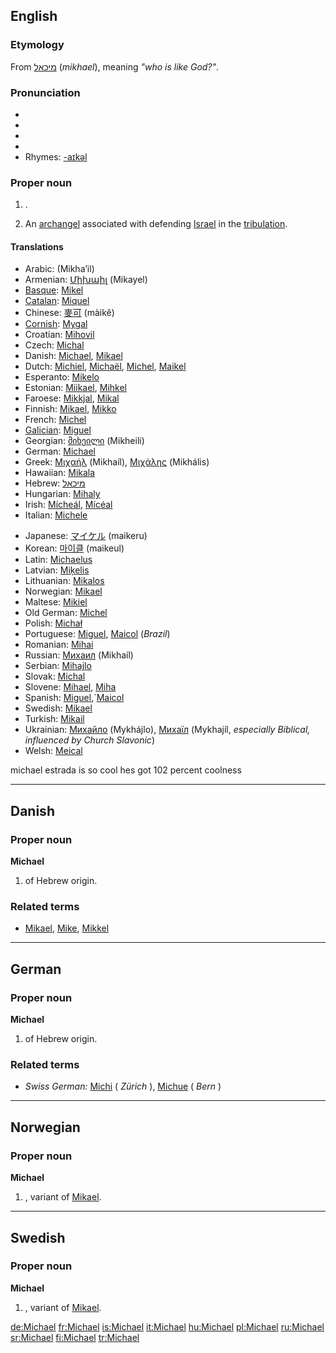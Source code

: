==English==

{{rank|America|servant|doctor|995|Michael|fee|excellent|Peter}}

===Etymology===
From {{Hebr.}} [[מיכאל]] (''mikhael''), meaning ''"who is like God?"''.

===Pronunciation===
*{{AHD|mī'kəl}}
*{{IPA|/ˈmaɪkəl/}}
*{{SAMPA|/"maIk@l/}}
*{{audio|en-us-Michael.ogg|Audio (US)}}
*Rhymes: [[Rhymes:English:-aɪkəl|-aɪkəl]]

===Proper noun===
{{en-proper noun}}

# {{given name|male|from Hebrew|}}.
# {{context|Judaism|Christianity}} An [[archangel]] associated with defending [[Israel]] in the [[tribulation]].

====Translations====
{{trans-top|male given name}}
*Arabic: {{ARchar|[[ميخائيل]]}} (Mikha’il)
*Armenian: [[Միխաիլ]] (Mikayel)
*[[Basque]]: [[Mikel]]
*[[Catalan]]: [[Miquel]]
*Chinese: [[麥可]] (màikě)
*[[Cornish]]: [[Mygal]]
*Croatian: [[Mihovil]]
*Czech: [[Michal]]
*Danish: [[Michael#Danish|Michael]], [[Mikael]]
*Dutch: [[Michiel]], [[Michaël]], [[Michel]], [[Maikel]]
*Esperanto: [[Mikelo]]
*Estonian: [[Miikael]], [[Mihkel]]
*Faroese: [[Mikkjal]], [[Mikal]]
*Finnish: [[Mikael]], [[Mikko]]
*French: [[Michel]]
*[[Galician]]: [[Miguel#Galician|Miguel]]
*Georgian: [[მიხეილი]] (Mikheili)
*German: [[Michael#German|Michael]]
*Greek: [[Μιχαήλ]] (Mikhaíl), [[Μιχάλης]] (Mikhális)
*Hawaiian: [[Mikala]]
*Hebrew: [[מיכאל]]
*Hungarian: [[Mihaly]]
*Irish: [[Mícheál]], [[Mícéal]]<!-- put in the main Irish article: diminutive:[[Maidhc]]-->
*Italian: [[Michele]]
{{trans-mid}}
*Japanese: [[マイケル]] (maikeru)
*Korean: [[마이클]] (maikeul)
*Latin: [[Michaelus]]
*Latvian: [[Miķelis]]
*Lithuanian: [[Mikalos]]
*Norwegian: [[Mikael]]
*Maltese: [[Mikiel]]
*Old German: [[Michel]]
*Polish: [[Michał]]
*Portuguese: [[Miguel]], [[Maicol]] (''Brazil'')
*Romanian: [[Mihai]]
*Russian: [[Михаил]] (Mikhaíl)<!--put the following in the main Russian article: diminutive: [[Миша]] (Mísha)-->
*Serbian: [[Mihajlo]]
*Slovak: [[Michal]]
*Slovene: [[Mihael]], [[Miha]]
*Spanish: [[Miguel]],`[[Maicol]]
*Swedish: [[Mikael]]
*Turkish: [[Mikail]]
*Ukrainian: [[Михайло]] (Mykhájlo), [[Mихаїл]] (Mykhajíl, ''especially Biblical, influenced by Church Slavonic'')<!--put the following in the main Ukrainian article: diminutive: [[Михась]] (Мykhás’), [[Михайлик]] (Mykhájlyk), [[Михасик]] (Mykhásyk), Михасько (Mykhás’ko), Місько (Mís’ko), Місьо (Mís’o)-->
*Welsh: [[Meical]]
{{trans-bottom}}

michael estrada is so cool hes got 102 percent coolness
----

==Danish==

===Proper noun===
'''Michael'''

# {{given name|male||da:}} of Hebrew origin.

===Related terms===
*[[Mikael]], [[Mike]], [[Mikkel]]

----

==German==

===Proper noun===
'''Michael'''

# {{given name|male||de:}} of Hebrew origin.

===Related terms===
*''Swiss German:'' [[Michi]] ( ''Zürich'' ), [[Michue]] ( ''Bern'' )

----

==Norwegian==

===Proper noun===
'''Michael'''

# {{given name|male||no:}}, variant of [[Mikael]].

----

==Swedish==

===Proper noun===
'''Michael'''

# {{given name|male||sv:}}, variant of [[Mikael]].

[[de:Michael]]
[[fr:Michael]]
[[is:Michael]]
[[it:Michael]]
[[hu:Michael]]
[[pl:Michael]]
[[ru:Michael]]
[[sr:Michael]]
[[fi:Michael]]
[[tr:Michael]]